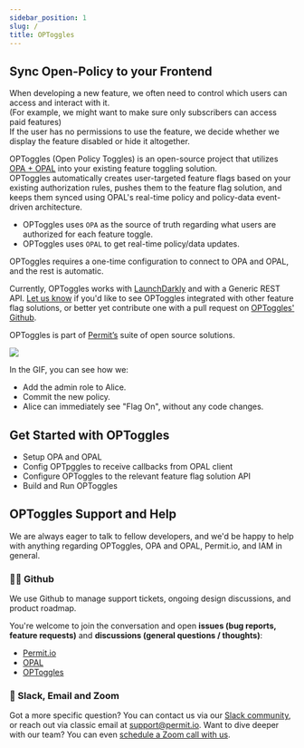```yaml
---
sidebar_position: 1
slug: /
title: OPToggles
---
```


## Sync Open-Policy to your Frontend

When developing a new feature, we often need to control which users can access and interact with it. <br/>
(For example, we might want to make sure only subscribers can access paid features) <br/>
If the user has no permissions to use the feature, we decide whether we display the feature disabled or hide it altogether. <br/>

OPToggles (Open Policy Toggles) is an open-source project that utilizes [OPA + OPAL](https://github.com/permitio/opal) into your existing feature toggling solution. <br/>
OPToggles automatically creates user-targeted feature flags based on your existing authorization rules, pushes them to the feature flag solution, and keeps them synced using OPAL's real-time policy and policy-data event-driven architecture.

- OPToggles uses `OPA` as the source of truth regarding what users are authorized for each feature toggle.
- OPToggles uses `OPAL` to get real-time policy/data updates.

OPToggles requires a one-time configuration to connect to  OPA and OPAL, and the rest is automatic.

Currently, OPToggles works with [LaunchDarkly](https://www.launchdarkly.com) and with a Generic REST API.
[Let us know](https://bit.ly/permitioslack) if you'd like to see OPToggles integrated with other feature flag solutions, or better yet contribute one with a pull request on [OPToggles' Github](https://github.com/permitio/OPToggles).

OPToggles is part of [Permit’s](https://www.permit.io) suite of open source solutions.

![](../static/img/optoggles-demo.gif)

In the GIF, you can see how we:

- Add the admin role to Alice.
- Commit the new policy.
- Alice can immediately see "Flag On", without any code changes.

## Get Started with OPToggles

- Setup OPA and OPAL
- Config OPTpggles to receive callbacks from OPAL client
- Configure OPToggles to the relevant feature flag solution API
- Build and Run OPToggles

## OPToggles Support and Help

We are always eager to talk to fellow developers, and we'd be happy to help with anything regarding OPToggles, OPA and OPAL, Permit.io, and IAM in general.

### 👩‍💻 Github

We use Github to manage support tickets, ongoing design discussions, and product roadmap.

You're welcome to join the conversation and open **issues (bug reports, feature requests)** and **discussions (general questions / thoughts)**:

- [Permit.io](https://github.com/permitio)
- [OPAL](https://github.com/permitio/opal)
- [OPToggles](https://github.com/permitio/OPToggles)

### 📧 Slack, Email and Zoom

Got a more specific question? You can contact us via our [Slack community](https://bit.ly/permitioslack), or reach out via classic email at [support@permit.io](mailto:support@permit.io). Want to dive deeper with our team? You can even [schedule a Zoom call with us](https://calendly.com/permitio/meeting).
